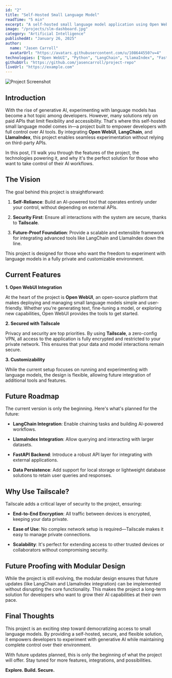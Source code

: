 ```yaml
---
id: "2"
title: "Self-Hosted Small Language Model"
readTime: "5 min"
excerpt: "A self-hosted small language model application using Open WebUI, built to enable experimentation with LangChain, LlamaIndex, and other AI tools without relying on paid APIs."
image: "/projects/slm-dashboard.jpg"
category: "Artificial Intelligence"
publishedAt: "January 26, 2025"
author:
  name: "Jasen Carroll"
  avatarUrl: "https://avatars.githubusercontent.com/u/108644550?v=4"
technologies: ["Open WebUI", "Python", "LangChain", "LlamaIndex", "FastAPI", "PostgreSQL"]
githubUrl: "https://github.com/jasencarroll/project-repo"
liveUrl: "https://example.com"
---
```

![Project Screenshot](/slm-dashboard.png)

## Introduction

With the rise of generative AI, experimenting with language models has become a hot topic among developers. However, many solutions rely on paid APIs that limit flexibility and accessibility. That's where this self-hosted small language model comes in—a project built to empower developers with full control over AI tools. By integrating **Open WebUI**, **LangChain**, and **LlamaIndex**, this project enables seamless experimentation without relying on third-party APIs.

In this post, I'll walk you through the features of the project, the technologies powering it, and why it's the perfect solution for those who want to take control of their AI workflows.

## **The Vision**

The goal behind this project is straightforward:

1.	**Self-Reliance**: Build an AI-powered tool that operates entirely under your control, without depending on external APIs.

2.	**Security First**: Ensure all interactions with the system are secure, thanks to **Tailscale**.

3.	**Future-Proof Foundation**: Provide a scalable and extensible framework for integrating advanced tools like LangChain and LlamaIndex down the line.

This project is designed for those who want the freedom to experiment with language models in a fully private and customizable environment.

## **Current Features**

**1. Open WebUI Integration**

At the heart of the project is **Open WebUI**, an open-source platform that makes deploying and managing small language models simple and user-friendly. Whether you're generating text, fine-tuning a model, or exploring new capabilities, Open WebUI provides the tools to get started.

**2. Secured with Tailscale**

Privacy and security are top priorities. By using **Tailscale**, a zero-config VPN, all access to the application is fully encrypted and restricted to your private network. This ensures that your data and model interactions remain secure.

**3. Customizability**

While the current setup focuses on running and experimenting with language models, the design is flexible, allowing future integration of additional tools and features.

## **Future Roadmap**

The current version is only the beginning. Here's what's planned for the future:

- **LangChain Integration**: Enable chaining tasks and building AI-powered workflows.

- **LlamaIndex Integration**: Allow querying and interacting with larger datasets.

- **FastAPI Backend**: Introduce a robust API layer for integrating with external applications.

- **Data Persistence**: Add support for local storage or lightweight database solutions to retain user queries and responses.

## **Why Use Tailscale?**

Tailscale adds a critical layer of security to the project, ensuring:

- **End-to-End Encryption**: All traffic between devices is encrypted, keeping your data private.

- **Ease of Use**: No complex network setup is required—Tailscale makes it easy to manage private connections.

- **Scalability**: It's perfect for extending access to other trusted devices or collaborators without compromising security.

## **Future Proofing with Modular Design**

While the project is still evolving, the modular design ensures that future updates (like LangChain and LlamaIndex integration) can be implemented without disrupting the core functionality. This makes the project a long-term solution for developers who want to grow their AI capabilities at their own pace.

## **Final Thoughts**

This project is an exciting step toward democratizing access to small language models. By providing a self-hosted, secure, and flexible solution, it empowers developers to experiment with generative AI while maintaining complete control over their environment.

With future updates planned, this is only the beginning of what the project will offer. Stay tuned for more features, integrations, and possibilities.

**Explore. Build. Secure.**